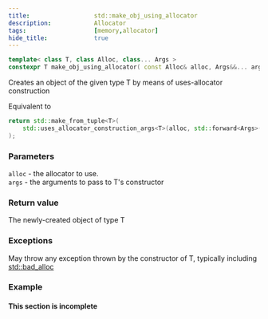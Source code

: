 ```yaml
---
title:                  std::make_obj_using_allocator
description:            Allocator
tags:                   [memory,allocator]
hide_title:             true
---
```



<ClassSummary name="make_obj_using_allocator" namespaces="std" folder="memory" headerName="memory"/>


```cpp title='Since C++20'
template< class T, class Alloc, class... Args >
constexpr T make_obj_using_allocator( const Alloc& alloc, Args&&... args );
```

Creates an object of the given type T by means of uses-allocator construction

Equivalent to
```cpp
return std::make_from_tuple<T>(
    std::uses_allocator_construction_args<T>(alloc, std::forward<Args>(args)...)
);
```

### Parameters
`alloc`	-	the allocator to use. <br/>
`args`	-	the arguments to pass to T's constructor

### Return value
The newly-created object of type T

### Exceptions
May throw any exception thrown by the constructor of T, typically including [std::bad_alloc](../bad_alloc)

### Example
#### This section is incomplete